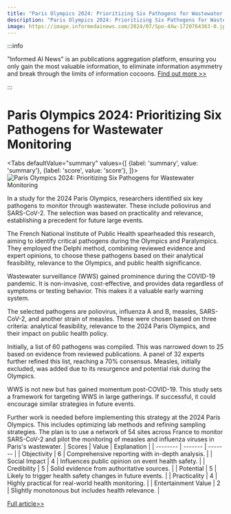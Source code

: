 ```yaml
---
title: "Paris Olympics 2024: Prioritizing Six Pathogens for Wastewater Monitoring"
description: "Paris Olympics 2024: Prioritizing Six Pathogens for Wastewater Monitoring"
image: https://image.informedainews.com/2024/07/Spo-4Xw-1720764363-0.jpg
---
```



:::info

"Informed AI News" is an publications aggregation platform, ensuring you only gain the most valuable information, to eliminate information asymmetry and break through the limits of information cocoons.  [Find out more >>](/)

:::

# Paris Olympics 2024: Prioritizing Six Pathogens for Wastewater Monitoring


<Tabs
	defaultValue="summary"
	values={[
	{label: 'summary', value: 'summary'},
	{label: 'score', value: 'score'},
]}>
<TabItem value="summary">
<img
  src="https://image.informedainews.com/2024/07/Spo-4Xw-1720764363-0.jpg"
  alt="Paris Olympics 2024: Prioritizing Six Pathogens for Wastewater Monitoring"
/>



In a study for the 2024 Paris Olympics, researchers identified six key pathogens to monitor through wastewater. These include poliovirus and SARS-CoV-2. The selection was based on practicality and relevance, establishing a precedent for future large events.

The French National Institute of Public Health spearheaded this research, aiming to identify critical pathogens during the Olympics and Paralympics. They employed the Delphi method, combining reviewed evidence and expert opinions, to choose these pathogens based on their analytical feasibility, relevance to the Olympics, and public health significance.

Wastewater surveillance (WWS) gained prominence during the COVID-19 pandemic. It is non-invasive, cost-effective, and provides data regardless of symptoms or testing behavior. This makes it a valuable early warning system.

The selected pathogens are poliovirus, influenza A and B, measles, SARS-CoV-2, and another strain of measles. These were chosen based on three criteria: analytical feasibility, relevance to the 2024 Paris Olympics, and their impact on public health policy.

Initially, a list of 60 pathogens was compiled. This was narrowed down to 25 based on evidence from reviewed publications. A panel of 32 experts further refined this list, reaching a 70% consensus. Measles, initially excluded, was added due to its resurgence and potential risk during the Olympics.

WWS is not new but has gained momentum post-COVID-19. This study sets a framework for targeting WWS in large gatherings. If successful, it could encourage similar strategies in future events.

Further work is needed before implementing this strategy at the 2024 Paris Olympics. This includes optimizing lab methods and refining sampling strategies. The plan is to use a network of 54 sites across France to monitor SARS-CoV-2 and pilot the monitoring of measles and influenza viruses in Paris's wastewater.
</TabItem>
<TabItem value="score">
	| Scores     | Value   | Explanation |
	| -------- | ------- | ------- |
	| Objectivity  | 6    | Comprehensive reporting with in-depth analysis.    |
	| Social Impact | 4     | Influences public opinion on event health safety.    |
	| Credibility    | 5    | Solid evidence from authoritative sources.    |
	| Potential    | 5    | Likely to trigger health safety changes in future events.    |
	| Practicality    | 4    | Highly practical for real-world health monitoring.    |
	| Entertainment Value    | 2    | Slightly monotonous but includes health relevance.    |
</TabItem>
</Tabs>

[Full article>>](https://www.cnbeta.com.tw/articles/tech/1437915.htm)
